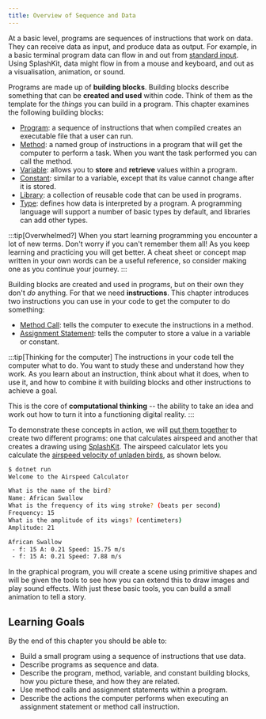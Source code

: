 ```yaml
---
title: Overview of Sequence and Data
---
```


<div class="not-content">
  <YouTube id="YqHnPh8jgD8" params="fs=1&modestbranding=1&rel=0&autoplay=1"/>
</div>

At a basic level, programs are sequences of instructions that work on data.
They can receive data as input, and produce data as output.
For example, in a basic terminal program data can flow in and out from [standard input](../../part-0-getting-started/2-computer-use/1-concepts/07-streams).
Using SplashKit, data might flow in from a mouse and keyboard, and out as a visualisation, animation, or sound.

Programs are made up of **building blocks**.
Building blocks describe something that can be **created and used** within code.
Think of them as the template for the *things* you can build in a program.
This chapter examines the following building blocks:

- [Program](../1-concepts/00-program): a sequence of instructions that when compiled creates an executable file that a user can run.
- [Method](../1-concepts/02-method): a named group of instructions in a program that will get the computer to perform a task. When you want the task performed you can call the method.
- [Variable](../1-concepts/07-variable): allows you to **store** and **retrieve** values within a program.
- [Constant](../1-concepts/07-variable#constants): similar to a variable, except that its value cannot change after it is stored.
- [Library](../1-concepts/10-library): a collection of reusable code that can be used in programs.
- [Type](../1-concepts/06-type): defines how data is interpreted by a program. A programming language will support a number of basic types by default, and libraries can add other types.

:::tip[Overwhelmed?]
When you start learning programming you encounter a lot of new terms.
Don't worry if you can't remember them all!
As you keep learning and practicing you will get better.
A cheat sheet or concept map written in your own words can be a useful reference, so consider making one as you continue your journey.
:::

Building blocks are created and used in programs, but on their own they don't *do* anything.
For that we need **instructions**.
This chapter introduces two instructions you can use in your code to get the computer to do something:

- [Method Call](../1-concepts/03-method-call): tells the computer to execute the instructions in a method.
- [Assignment Statement](../1-concepts/08-assignment-statement): tells the computer to store a value in a variable or constant.

:::tip[Thinking for the computer]
The instructions in your code tell the computer what to do.
You want to study these and understand how they work.
As you learn about an instruction, think about what it does, when to use it, and how to combine it with building blocks and other instructions to achieve a goal.

This is the core of **computational thinking** -- the ability to take an idea and work out how to turn it into a functioning digital reality.
:::

To demonstrate these concepts in action, we will [put them together](../2-put-together/00-overview) to create two different programs: one that calculates airspeed and another that creates a drawing using [SplashKit](https://splashkit.io). The airspeed calculator lets you calculate the [airspeed velocity of unladen birds](https://www.youtube.com/watch?v=uio1J2PKzLI&ab_channel=6o18948oo3312612oo), as shown below.

```sh
$ dotnet run
Welcome to the Airspeed Calculator

What is the name of the bird?
Name: African Swallow
What is the frequency of its wing stroke? (beats per second)
Frequency: 15
What is the amplitude of its wings? (centimeters)
Amplitude: 21

African Swallow
 - f: 15 A: 0.21 Speed: 15.75 m/s
 - f: 15 A: 0.21 Speed: 7.88 m/s
```

In the graphical program, you will create a scene using primitive shapes and will be given the tools to see how you can extend this to draw images and play sound effects. With just these basic tools, you can build a small animation to tell a story.

## Learning Goals

By the end of this chapter you should be able to:

- Build a small program using a sequence of instructions that use data.
- Describe programs as sequence and data.
- Describe the program, method, variable, and constant building blocks, how you picture these, and how they are related.
- Use method calls and assignment statements within a program.
- Describe the actions the computer performs when executing an assignment statement or method call instruction.

